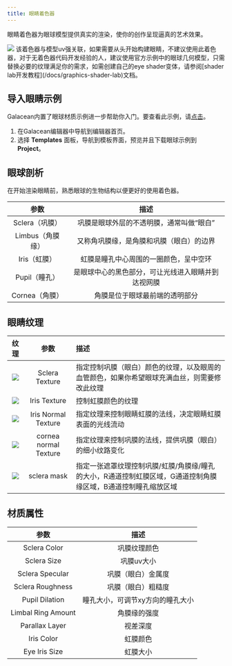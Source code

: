```yaml
---
title: 眼睛着色器
---
```


眼睛着色器为眼球模型提供真实的渲染，使你的创作呈现逼真的艺术效果。

<img src="https://mdn.alipayobjects.com/huamei_9ahbho/afts/img/A*VVUtRL4JfE0AAAAAAAAAAAAADgDwAQ/original"  />

<Callout type="info">
该着色器与模型uv强关联，如果需要从头开始构建眼睛，不建议使用此着色器，对于无着色器代码开发经验的人，建议使用官方示例中的眼球几何模型，只需替换必要的纹理满足你的需求，如需创建自己的eye shader变体，请参阅[shader lab开发教程](/docs/graphics-shader-lab)文档。
</Callout>

## 导入眼睛示例

Galacean内置了眼球材质示例进一步帮助你入门。要查看此示例，请[点击](https://galacean.antgroup.com/editor/projects)。

1. 在Galacean编辑器中导航到编辑器首页。
2. 选择 **Templates** 面板，导航到模板界面，预览并且下载眼球示例到 **Project**。

## 眼球剖析

在开始渲染眼睛前，熟悉眼球的生物结构以便更好的使用着色器。

|       参数       |                        描述                        |
| :--------------: | :------------------------------------------------: |
|  Sclera（巩膜）  |      巩膜是眼球外层的不透明膜，通常叫做“眼白”      |
| Limbus（角膜缘） |      又称角巩膜缘，是角膜和巩膜（眼白）的边界      |
|   Iris（虹膜）   |       虹膜是瞳孔中心周围的一圈颜色，呈中空环       |
|  Pupil（瞳孔）   | 是眼球中心的黑色部分，可让光线进入眼睛并到达视网膜 |
|  Cornea（角膜）  |           角膜是位于眼球最前端的透明部分           |

## 眼睛纹理

|                             纹理                             |         参数          | 描述                                                         |
| :----------------------------------------------------------: | :-------------------: | :----------------------------------------------------------- |
| <img src="https://mdn.alipayobjects.com/huamei_9ahbho/afts/img/A*74fgRYw9nS4AAAAAAAAAAAAADgDwAQ/original"  /> |    Sclera Texture     | 指定控制巩膜（眼白）颜色的纹理，以及眼周的血管颜色，如果你希望眼球充满血丝，则需要修改此纹理 |
| <img src="https://mdn.alipayobjects.com/huamei_9ahbho/afts/img/A*Nc_XTpVNlFAAAAAAAAAAAAAADgDwAQ/original"  /> |     Iris Texture      | 控制虹膜颜色的纹理                                           |
| <img src="https://mdn.alipayobjects.com/huamei_9ahbho/afts/img/A*jkZ5QoeXyWUAAAAAAAAAAAAADgDwAQ/original"  /> |  Iris Normal Texture  | 指定纹理来控制眼睛虹膜的法线，决定眼睛虹膜表面的光线流动     |
| <img src="https://mdn.alipayobjects.com/huamei_9ahbho/afts/img/A*B8McQpjhh98AAAAAAAAAAAAADgDwAQ/original"  /> | cornea normal Texture | 指定纹理来控制巩膜的法线，提供巩膜（眼白）的细小纹路变化     |
| <img src="https://mdn.alipayobjects.com/huamei_9ahbho/afts/img/A*c_zmQ5DwI1wAAAAAAAAAAAAADgDwAQ/original" /> |      sclera mask      | 指定一张遮罩纹理控制巩膜/虹膜/角膜缘/瞳孔的大小，R通道控制虹膜区域，G通道控制角膜缘区域，B通道控制瞳孔缩放区域 |

## 材质属性

|        参数        |               描述               |
| :----------------: | :------------------------------: |
|    Sclera Color    |           巩膜纹理颜色           |
|    Sclera Size     |            巩膜uv大小            |
|  Sclera Specular   |        巩膜（眼白）金属度        |
|  Sclera Roughness  |        巩膜（眼白）粗糙度        |
|   Pupil Dilation   | 瞳孔大小，可调节xy方向的瞳孔大小 |
| Limbal Ring Amount |           角膜缘的强度           |
|   Parallax Layer   |             视差深度             |
|     Iris Color     |             虹膜颜色             |
|   Eye Iris Size    |             虹膜大小             |